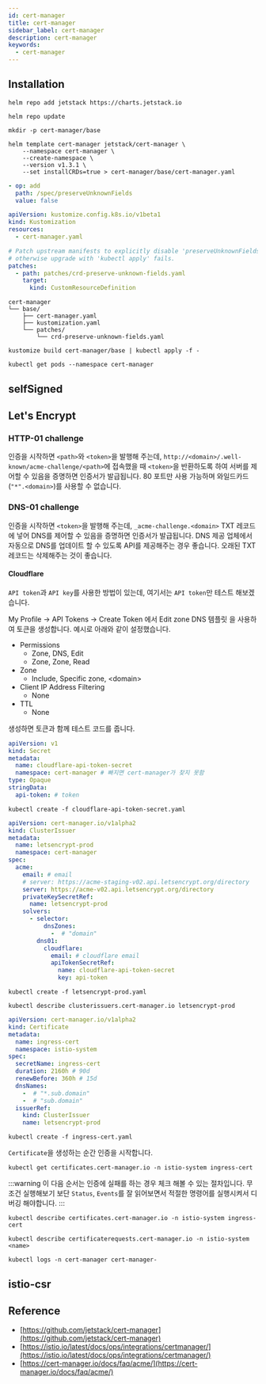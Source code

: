 ```yaml
---
id: cert-manager
title: cert-manager
sidebar_label: cert-manager
description: cert-manager
keywords:
  - cert-manager
---
```


## Installation

```shell
helm repo add jetstack https://charts.jetstack.io
```

```shell
helm repo update
```

```shell
mkdir -p cert-manager/base
```

```shell
helm template cert-manager jetstack/cert-manager \
    --namespace cert-manager \
    --create-namespace \
    --version v1.3.1 \
    --set installCRDs=true > cert-manager/base/cert-manager.yaml
```

```yaml title="cert-manager/base/patches/crd-preserve-unknown-fields.yaml"
- op: add
  path: /spec/preserveUnknownFields
  value: false
```

```yaml title="cert-manager/base/kustomization.yaml"
apiVersion: kustomize.config.k8s.io/v1beta1
kind: Kustomization
resources:
  - cert-manager.yaml

# Patch upstream manifests to explicitly disable 'preserveUnknownFields',
# otherwise upgrade with 'kubectl apply' fails.
patches:
  - path: patches/crd-preserve-unknown-fields.yaml
    target:
      kind: CustomResourceDefinition
```

```shell
cert-manager
└── base/
    ├── cert-manager.yaml
    ├── kustomization.yaml
    └── patches/
        └── crd-preserve-unknown-fields.yaml
```

```shell
kustomize build cert-manager/base | kubectl apply -f -
```

```shell
kubectl get pods --namespace cert-manager
```

## selfSigned

## Let's Encrypt

### HTTP-01 challenge

인증을 시작하면 `<path>`와 `<token>`을 발행해 주는데, `http://<domain>/.well-known/acme-challenge/<path>`에 접속했을 때 `<token>`을 반환하도록 하여 서버를 제어할 수 있음을 증명하면 인증서가 발급됩니다. 80 포트만 사용 가능하며 와일드카드(`"*".<domain>`)를 사용할 수 없습니다.

### DNS-01 challenge

인증을 시작하면 `<token>`을 발행해 주는데, `_acme-challenge.<domain>` TXT 레코드에 넣어 DNS를 제어할 수 있음을 증명하면 인증서가 발급됩니다. DNS 제공 업체에서 자동으로 DNS를 업데이트 할 수 있도록 API를 제공해주는 경우 좋습니다. 오래된 TXT 레코드는 삭제해주는 것이 좋습니다.

#### Cloudflare

`API token`과 `API key`를 사용한 방법이 있는데, 여기서는 `API token`만 테스트 해보겠습니다.

My Profile -\> API Tokens -\> Create Token 에서 Edit zone DNS 템플릿 을 사용하여 토큰을 생성합니다. 예시로 아래와 같이 설정했습니다.

- Permissions
  - Zone, DNS, Edit
  - Zone, Zone, Read
- Zone
  - Include, Specific zone, <domain\>
- Client IP Address Filtering
  - None
- TTL
  - None

생성하면 토큰과 함께 테스트 코드를 줍니다.

```yaml title="cloudflare-api-token-secret.yaml" {8}
apiVersion: v1
kind: Secret
metadata:
  name: cloudflare-api-token-secret
  namespace: cert-manager # 빠지면 cert-manager가 찾지 못함
type: Opaque
stringData:
  api-token: # token
```

```shell
kubectl create -f cloudflare-api-token-secret.yaml
```

```yaml title="letsencrypt-prod.yaml" {8,16,19}
apiVersion: cert-manager.io/v1alpha2
kind: ClusterIssuer
metadata:
  name: letsencrypt-prod
  namespace: cert-manager
spec:
  acme:
    email: # email
    # server: https://acme-staging-v02.api.letsencrypt.org/directory
    server: https://acme-v02.api.letsencrypt.org/directory
    privateKeySecretRef:
      name: letsencrypt-prod
    solvers:
      - selector:
          dnsZones:
            -  # "domain"
        dns01:
          cloudflare:
            email: # cloudflare email
            apiTokenSecretRef:
              name: cloudflare-api-token-secret
              key: api-token
```

```shell
kubectl create -f letsencrypt-prod.yaml
```

```shell
kubectl describe clusterissuers.cert-manager.io letsencrypt-prod
```

```yaml title="ingress-cert.yaml" {11-12}
apiVersion: cert-manager.io/v1alpha2
kind: Certificate
metadata:
  name: ingress-cert
  namespace: istio-system
spec:
  secretName: ingress-cert
  duration: 2160h # 90d
  renewBefore: 360h # 15d
  dnsNames:
    -  # "*.sub.domain"
    -  # "sub.domain"
  issuerRef:
    kind: ClusterIssuer
    name: letsencrypt-prod
```

```shell
kubectl create -f ingress-cert.yaml
```

`Certificate`을 생성하는 순간 인증을 시작합니다.

```shell
kubectl get certificates.cert-manager.io -n istio-system ingress-cert
```

:::warning
이 다음 순서는 인증에 실패를 하는 경우 체크 해볼 수 있는 절차입니다. 무조건 실행해보기 보단 `Status`, `Events`를 잘 읽어보면서 적절한 명령어를 실행시켜서 디버깅 해야합니다.
:::

```shell
kubectl describe certificates.cert-manager.io -n istio-system ingress-cert
```

```shell
kubectl describe certificaterequests.cert-manager.io -n istio-system <name>
```

```shell
kubectl logs -n cert-manager cert-manager-
```

## istio-csr

## Reference

- [https://github.com/jetstack/cert-manager](https://github.com/jetstack/cert-manager)
- [https://istio.io/latest/docs/ops/integrations/certmanager/](https://istio.io/latest/docs/ops/integrations/certmanager/)
- [https://cert-manager.io/docs/faq/acme/](https://cert-manager.io/docs/faq/acme/)
